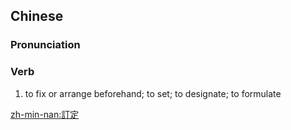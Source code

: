 {{also|订定}}
==Chinese==
{{zh-forms|s=订定}}

===Pronunciation===
{{zh-pron
|m=dìngdìng
|c=ding3 ding6
|cat=v
}}

===Verb===
{{zh-verb}}

# to fix or arrange beforehand; to set; to designate; to formulate {{gloss|rules, etc.}}

[[zh-min-nan:訂定]]